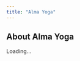 ```yaml
---
title: "Alma Yoga"
---
```


## About Alma Yoga

<div id="centerInfo">Loading...</div>

<script>
const centerId = "alma-yoga";

Promise.all([
  fetch("../data/centers.json").then(res => res.json()),
  fetch("../data/professors.json").then(res => res.json())
])
.then(([centers, professors]) => {
  const center = centers.find(c => c.id === centerId);
  if (!center) {
    document.getElementById("centerInfo").innerHTML = "<p>Center not found.</p>";
    return;
  }

  const profData = center.professors.map(pid => 
    professors.find(p => p.id === pid)
  ).filter(p => p);

  document.getElementById("centerInfo").innerHTML = `
    <p>Welcome to ${center.name} in ${center.city}.</p>

    <h3>Styles Offered</h3>
    <ul>${center.styles.map(s => `<li>${s}</li>`).join("")}</ul>

    <h3>Languages Spoken</h3>
    <ul>${center.languages.map(l => `<li>${l}</li>`).join("")}</ul>

    <h3>Professors</h3>
    <ul>
      ${profData.map(p => 
        `<li><a href="../professors/${p.id.toLowerCase().replace(/\\s+/g,'-')}.html">${p.name}</a></li>`
      ).join("")}
    </ul>
  `;
})
.catch(err => {
  console.error(err);
  document.getElementById("centerInfo").innerHTML = "<p>Error loading data.</p>";
});
</script>
